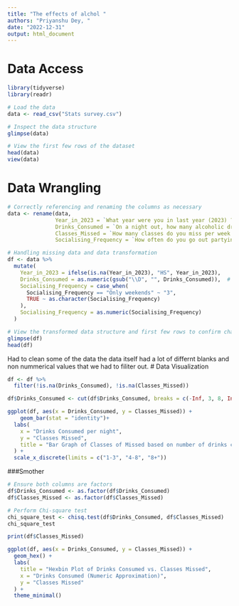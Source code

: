```yaml
---
title: "The effects of alchol "
authors: "Priyanshu Dey, "
date: "2022-12-31"
output: html_document
---
```



# Data Access
```r
library(tidyverse)
library(readr)

# Load the data
data <- read_csv("Stats survey.csv")

# Inspect the data structure
glimpse(data)

# View the first few rows of the dataset
head(data)
view(data)
```
# Data Wrangling
```r
# Correctly referencing and renaming the columns as necessary
data <- rename(data,
               Year_in_2023 = `What year were you in last year (2023) ?`,
               Drinks_Consumed = `On a night out, how many alcoholic drinks do you consume?`,
               Classes_Missed = `How many classes do you miss per week due to alcohol reasons, (i.e: being hungover or too tired?)`,
               Socialising_Frequency = `How often do you go out partying/socialising during the week?`)

# Handling missing data and data transformation
df <- data %>%
  mutate(
    Year_in_2023 = ifelse(is.na(Year_in_2023), "HS", Year_in_2023),
    Drinks_Consumed = as.numeric(gsub("\\D", "", Drinks_Consumed)),  # Remove all non-digit characters and convert to numeric
    Socialising_Frequency = case_when(
      Socialising_Frequency == "Only weekends" ~ "3",
      TRUE ~ as.character(Socialising_Frequency)
    ),
    Socialising_Frequency = as.numeric(Socialising_Frequency)
  )

# View the transformed data structure and first few rows to confirm changes
glimpse(df)
head(df)
```

Had to clean some of the data the data itself had a lot of differnt blanks and non nummerical values that we had to filiter out.
# Data Visualization
```r
df <- df %>%
  filter(!is.na(Drinks_Consumed), !is.na(Classes_Missed))

df$Drinks_Consumed <- cut(df$Drinks_Consumed, breaks = c(-Inf, 3, 8, Inf), labels = c("1-3", "4-8", "8+"))

ggplot(df, aes(x = Drinks_Consumed, y = Classes_Missed)) +
    geom_bar(stat = "identity")+
  labs(
    x = "Drinks Consumed per night",
    y = "Classes Missed",
    title = "Bar Graph of Classes of Missed based on number of drinks consumed "
  ) +
  scale_x_discrete(limits = c("1-3", "4-8", "8+"))

```

###Smother
```r
# Ensure both columns are factors
df$Drinks_Consumed <- as.factor(df$Drinks_Consumed)
df$Classes_Missed <- as.factor(df$Classes_Missed)

# Perform Chi-square test
chi_square_test <- chisq.test(df$Drinks_Consumed, df$Classes_Missed)
chi_square_test

print(df$Classes_Missed)

ggplot(df, aes(x = Drinks_Consumed, y = Classes_Missed)) +
  geom_hex() +
  labs(
    title = "Hexbin Plot of Drinks Consumed vs. Classes Missed",
    x = "Drinks Consumed (Numeric Approximation)",
    y = "Classes Missed"
  ) +
  theme_minimal()



```
